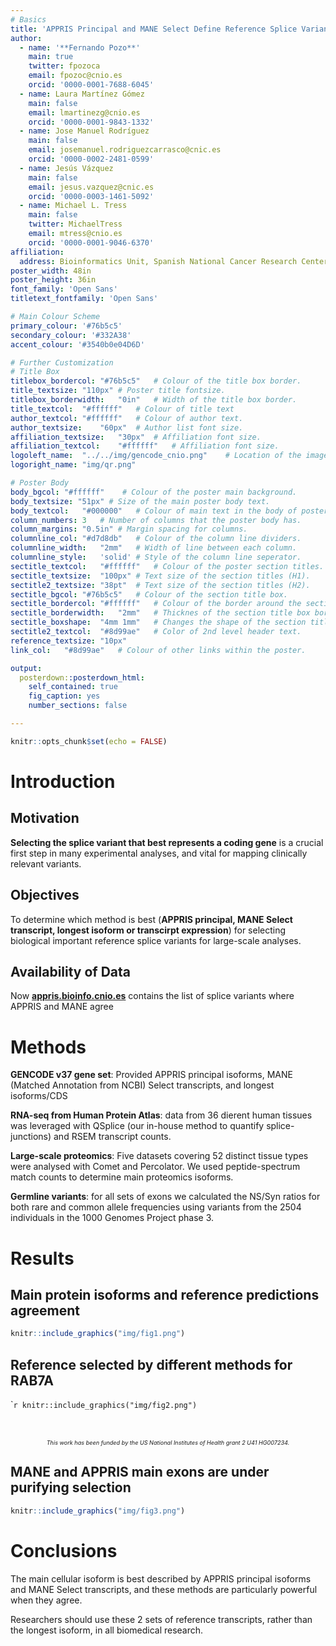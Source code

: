 ```yaml
---
# Basics
title: 'APPRIS Principal and MANE Select Define Reference Splice Variants'
author:
  - name: '**Fernando Pozo**'
    main: true
    twitter: fpozoca
    email: fpozoc@cnio.es
    orcid: '0000-0001-7688-6045'
  - name: Laura Martínez Gómez
    main: false
    email: lmartinezg@cnio.es
    orcid: '0000-0001-9843-1332'
  - name: Jose Manuel Rodríguez
    main: false
    email: josemanuel.rodriguezcarrasco@cnic.es
    orcid: '0000-0002-2481-0599'
  - name: Jesús Vázquez
    main: false
    email: jesus.vazquez@cnic.es
    orcid: '0000-0003-1461-5092'
  - name: Michael L. Tress
    main: false
    twitter: MichaelTress
    email: mtress@cnio.es
    orcid: '0000-0001-9046-6370'
affiliation:
  address: Bioinformatics Unit, Spanish National Cancer Research Center (CNIO)
poster_width: 48in
poster_height: 36in
font_family: 'Open Sans'
titletext_fontfamily: 'Open Sans'

# Main Colour Scheme
primary_colour: '#76b5c5' 
secondary_colour: '#332A38' 
accent_colour: '#3540b0e04D6D' 

# Further Customization
# Title Box
titlebox_bordercol:	"#76b5c5"	# Colour of the title box border.
title_textsize: "110px" # Poster title fontsize.
titlebox_borderwidth:	"0in"	# Width of the title box border.
title_textcol:	"#ffffff"	# Colour of title text
author_textcol:	"#ffffff"	# Colour of author text.
author_textsize:	"60px"	# Author list font size.
affiliation_textsize:	"30px"	# Affiliation font size.
affiliation_textcol:	"#ffffff"	# Affiliation font size.
logoleft_name:	"../../img/gencode_cnio.png"	# Location of the image to use.
logoright_name:	"img/qr.png"

# Poster Body
body_bgcol: "#ffffff"	 # Colour of the poster main background.
body_textsize: "51px" # Size of the main poster body text.
body_textcol:	"#000000"	# Colour of main text in the body of poster.
column_numbers:	3	# Number of columns that the poster body has.
column_margins:	"0.5in"	# Margin spacing for columns.
columnline_col:	"#d7d8db"	# Colour of the column line dividers.
columnline_width:	"2mm"	# Width of line between each column.
columnline_style:	'solid'	# Style of the column line seperator.
sectitle_textcol:	"#ffffff"	# Colour of the poster section titles.
sectitle_textsize:	"100px"	# Text size of the section titles (H1).
sectitle2_textsize:	"38pt"	# Text size of the section titles (H2).
sectitle_bgcol:	"#76b5c5"	# Colour of the section title box.
sectitle_bordercol:	"#ffffff"	# Colour of the border around the section title box.
sectitle_borderwidth:	"2mm"	# Thicknes of the section title box border.
sectitle_boxshape:	"4mm 1mm"	# Changes the shape of the section title box.
sectitle2_textcol:	"#8d99ae"	# Color of 2nd level header text.
reference_textsize: "10px"
link_col:	"#8d99ae"	# Colour of other links within the poster.

output: 
  posterdown::posterdown_html:
    self_contained: true
    fig_caption: yes
    number_sections: false

---
```

<style>
p.caption {
  font-size: 0.80em;
}
</style>

```r
knitr::opts_chunk$set(echo = FALSE)
```

# Introduction
## Motivation

**Selecting the splice variant that best represents a coding gene** is a crucial first step in many experimental analyses, and vital for mapping clinically relevant variants. 

## Objectives

To determine which method is best (**APPRIS principal, MANE Select transcript, longest isoform or transcirpt expression**) for selecting biological important reference splice variants for large-scale analyses.

## Availability of Data

Now **[appris.bioinfo.cnio.es](https://appris.bioinfo.cnio.es/#/)** contains the list of splice variants where APPRIS and MANE agree

# Methods

**GENCODE v37 gene set**: Provided APPRIS principal isoforms, MANE (Matched Annotation from NCBI) Select transcripts, and longest isoforms/CDS

**RNA-seq from Human Protein Atlas**: data from 36 dierent human tissues was leveraged with QSplice (our in-house method to quantify splice-junctions) and RSEM transcript counts.

**Large-scale proteomics**: Five datasets covering 52 distinct tissue types were analysed with Comet and Percolator. We used peptide-spectrum match counts to determine main proteomics isoforms.

**Germline variants**: for all sets of exons we calculated the NS/Syn ratios for both rare and common allele frequencies using variants from the  2504 individuals in the 1000 Genomes Project phase 3.

<div>
</div>

# Results
## Main protein isoforms and reference predictions agreement
```r
knitr::include_graphics("img/fig1.png")
```

## Reference selected by different methods for RAB7A

````r
knitr::include_graphics("img/fig2.png")
```

<div style="text-align: center; font-size: 65%; font-style: italic;", markdown = "1">
<br>
<br>
<br>
This work has been funded by the US National Institutes of Health grant 2 U41 HG007234.
<br>
</div>

## MANE and APPRIS main exons are under purifying selection

```r
knitr::include_graphics("img/fig3.png")
```

# Conclusions

The main cellular isoform is best described by APPRIS principal isoforms and MANE Select transcripts, and these methods are particularly powerful when they agree.

Researchers should use these 2 sets of reference transcripts, rather than the longest isoform, in all biomedical research.

<!-- # Acknowledgements

. -->

<!-- to render the poster
https://github.com/brentthorne/posterdown/wiki/Installation-&-Usage-Guide#rendering-posters
pagedown::chrome_print("poster.Rmd")
. -->


